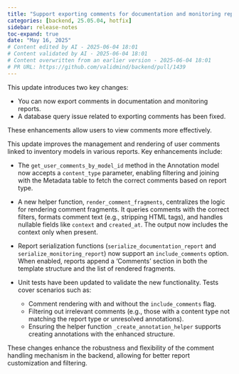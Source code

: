 ```yaml
---
title: "Support exporting comments for documentation and monitoring reports; fix database query (#1439)"
categories: [backend, 25.05.04, hotfix]
sidebar: release-notes
toc-expand: true
date: "May 16, 2025"
# Content edited by AI - 2025-06-04 18:01
# Content validated by AI - 2025-06-04 18:01
# Content overwritten from an earlier version - 2025-06-04 18:01
# PR URL: https://github.com/validmind/backend/pull/1439
---
```


This update introduces two key changes:

- You can now export comments in documentation and monitoring reports.
- A database query issue related to exporting comments has been fixed.

These enhancements allow users to view comments more effectively.

This update improves the management and rendering of user comments linked to inventory models in various reports. Key enhancements include:

- The `get_user_comments_by_model_id` method in the Annotation model now accepts a `content_type` parameter, enabling filtering and joining with the Metadata table to fetch the correct comments based on report type.

- A new helper function, `render_comment_fragments`, centralizes the logic for rendering comment fragments. It queries comments with the correct filters, formats comment text (e.g., stripping HTML tags), and handles nullable fields like `context` and `created_at`. The output now includes the context only when present.

- Report serialization functions (`serialize_documentation_report` and `serialize_monitoring_report`) now support an `include_comments` option. When enabled, reports append a 'Comments' section in both the template structure and the list of rendered fragments.

- Unit tests have been updated to validate the new functionality. Tests cover scenarios such as:
  - Comment rendering with and without the `include_comments` flag.
  - Filtering out irrelevant comments (e.g., those with a content type not matching the report type or unresolved annotations).
  - Ensuring the helper function `_create_annotation_helper` supports creating annotations with the enhanced structure.

These changes enhance the robustness and flexibility of the comment handling mechanism in the backend, allowing for better report customization and filtering.